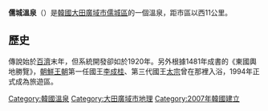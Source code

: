 {{Unreferenced|time=2021-02-24T05:42:39+00:00}}
{{maplink|frame=yes|type=point|zoom=16|frame-width=250|text=地圖}}
'''儒城溫泉'''（{{lang-ko|'''유성온천'''}}）是[[韓國|韓國]][[大田廣域市|大田廣域市]][[儒城區|儒城區]]的一個溫泉，距市區以西11公里。

==歷史==
傳說始於[[百濟|百濟]]末年，但系統開發卻如於1920年。另外根據1481年成書的《東國輿地勝覽》，[[朝鮮王朝|朝鮮王朝]]第一任國王[[李成桂|李成桂]]、第三代國王[[朝鮮太宗|太宗]]曾在那裡入浴，1994年正式成為旅遊區。

{{coord|36.35588|N|127.34710|E|format=dms|display=title|type:landmark_region:KR_dim:1250}}
{{DEFAULTSORT:Yuseong}}
[[Category:韓國溫泉|Category:韓國溫泉]]
[[Category:大田廣域市地理|Category:大田廣域市地理]]
[[Category:2007年韓國建立|Category:2007年韓國建立]]
